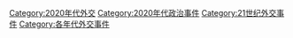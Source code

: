 [[Category:2020年代外交|Category:2020年代外交]]
[[Category:2020年代政治事件|Category:2020年代政治事件]]
[[Category:21世纪外交事件|Category:21世纪外交事件]]
[[Category:各年代外交事件|Category:各年代外交事件]]